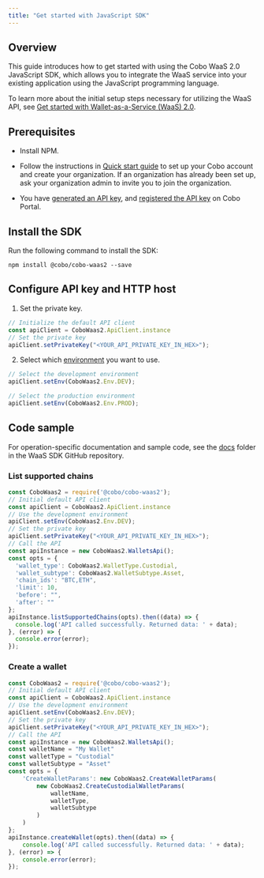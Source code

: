 ```yaml
---
title: "Get started with JavaScript SDK"
---
```


## Overview

This guide introduces how to get started with using the Cobo WaaS 2.0 JavaScript SDK, which allows you to integrate the WaaS service into your existing application using the JavaScript programming language.

To learn more about the initial setup steps necessary for utilizing the WaaS API, see [Get started with Wallet-as-a-Service (WaaS) 2.0](/v2/guides/get-started-with-waas).


## Prerequisites

- Install NPM.

- Follow the instructions in [Quick start guide](https://manuals.cobo.com/en/portal/quick-start-guide) to set up your Cobo account and create your organization. If an organization has already been set up, ask your organization admin to invite you to join the organization.
- You have [generated an API key](/v2/guides/overview/cobo-auth#generate-an-api-key), and [registered the API key](https://manuals.cobo.com/en/portal/developer-console/create-api-key) on Cobo Portal.

## Install the SDK

Run the following command to install the SDK:

```
npm install @cobo/cobo-waas2 --save
```

## Configure API key and HTTP host

1. Set the private key.

```javascript
// Initialize the default API client
const apiClient = CoboWaas2.ApiClient.instance
// Set the private key
apiClient.setPrivateKey("<YOUR_API_PRIVATE_KEY_IN_HEX>");
```

2. Select which [environment](/v2/guides/overview/environments) you want to use.

```javascript
// Select the development environment
apiClient.setEnv(CoboWaas2.Env.DEV);

// Select the production environment
apiClient.setEnv(CoboWaas2.Env.PROD);
```

## Code sample

For operation-specific documentation and sample code, see the [docs](https://github.com/CoboGlobal/cobo-waas2-js-sdk/tree/master/docs) folder in the WaaS SDK GitHub repository.

### List supported chains

```javascript
const CoboWaas2 = require('@cobo/cobo-waas2');
// Initial default API client
const apiClient = CoboWaas2.ApiClient.instance
// Use the development environment
apiClient.setEnv(CoboWaas2.Env.DEV);
// Set the private key
apiClient.setPrivateKey("<YOUR_API_PRIVATE_KEY_IN_HEX>");
// Call the API
const apiInstance = new CoboWaas2.WalletsApi();
const opts = {
  'wallet_type': CoboWaas2.WalletType.Custodial,
  'wallet_subtype': CoboWaas2.WalletSubtype.Asset,
  'chain_ids': "BTC,ETH",
  'limit': 10,
  'before': "",
  'after': ""
};
apiInstance.listSupportedChains(opts).then((data) => {
  console.log('API called successfully. Returned data: ' + data);
}, (error) => {
  console.error(error);
});
```

### Create a wallet

```javascript
const CoboWaas2 = require('@cobo/cobo-waas2');
// Initial default API client 
const apiClient = CoboWaas2.ApiClient.instance
// Use the development environment
apiClient.setEnv(CoboWaas2.Env.DEV);
// Set the private key
apiClient.setPrivateKey("<YOUR_API_PRIVATE_KEY_IN_HEX>");
// Call the API
const apiInstance = new CoboWaas2.WalletsApi();
const walletName = "My Wallet"
const walletType = "Custodial"
const walletSubtype = "Asset"
const opts = {
    'CreateWalletParams': new CoboWaas2.CreateWalletParams(
        new CoboWaas2.CreateCustodialWalletParams(
            walletName,
            walletType,
            walletSubtype
        )
    )
};
apiInstance.createWallet(opts).then((data) => {
    console.log('API called successfully. Returned data: ' + data);
}, (error) => {
    console.error(error);
});
```

